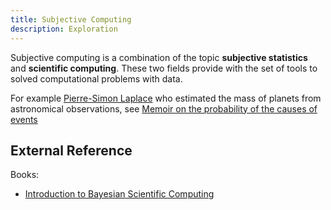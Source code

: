 ```yaml
---
title: Subjective Computing
description: Exploration
---
```


Subjective computing is a combination of the topic **subjective statistics** and **scientific computing**. These two fields provide with the set of tools to solved computational problems with data.

<Definition
    term="Inverse problem"
    definition="The problem of retrieving information of unknown quantities by indirect observations."
    source="Introduction to Bayesian Scientific Computing"
    link="https://link.springer.com/book/10.1007/978-0-387-73394-4"
/>

For example [Pierre-Simon Laplace](https://en.wikipedia.org/wiki/Pierre-Simon_Laplace) who estimated the mass of planets from astronomical observations, see [Memoir on the probability of the causes of events](https://www.york.ac.uk/depts/maths/histstat/memoir1774.pdf)

## External Reference

Books:
- [Introduction to Bayesian Scientific Computing](https://link.springer.com/book/10.1007/978-0-387-73394-4)
